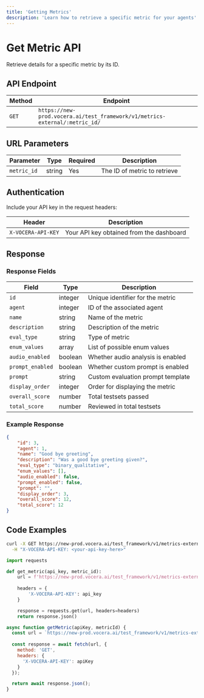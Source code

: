 ---
title: 'Getting Metrics'
description: 'Learn how to retrieve a specific metric for your agents'
---

# Get Metric API

Retrieve details for a specific metric by its ID.

## API Endpoint

| Method | Endpoint |
|--------|----------|
| `GET` | `https://new-prod.vocera.ai/test_framework/v1/metrics-external/:metric_id/` |

## URL Parameters

| Parameter | Type | Required | Description |
|-----------|------|----------|-------------|
| `metric_id` | string | Yes | The ID of metric to retrieve |

## Authentication

Include your API key in the request headers:

| Header | Description |
|--------|-------------|
| `X-VOCERA-API-KEY` | Your API key obtained from the dashboard |

## Response

### Response Fields

| Field | Type | Description |
|-------|------|-------------|
| `id` | integer | Unique identifier for the metric |
| `agent` | integer | ID of the associated agent |
| `name` | string | Name of the metric |
| `description` | string | Description of the metric |
| `eval_type` | string | Type of metric |
| `enum_values` | array | List of possible enum values |
| `audio_enabled` | boolean | Whether audio analysis is enabled |
| `prompt_enabled` | boolean | Whether custom prompt is enabled |
| `prompt` | string | Custom evaluation prompt template |
| `display_order` | integer | Order for displaying the metric |
| `overall_score` | number | Total testsets passed |
| `total_score` | number | Reviewed in total testsets |

### Example Response

```json
{
    "id": 3,
    "agent": 1,
    "name": "Good bye greeting",
    "description": "Was a good bye greeting given?",
    "eval_type": "binary_qualitative",
    "enum_values": [],
    "audio_enabled": false,
    "prompt_enabled": false,
    "prompt": "",
    "display_order": 3,
    "overall_score": 12,
    "total_score": 12
}
```

## Code Examples

<CodeGroup>

```bash Curl
curl -X GET https://new-prod.vocera.ai/test_framework/v1/metrics-external/:metric_id/ \
  -H "X-VOCERA-API-KEY: <your-api-key-here>"
```

```python Python
import requests

def get_metric(api_key, metric_id):
    url = f'https://new-prod.vocera.ai/test_framework/v1/metrics-external/{metric_id}/'
    
    headers = {
        'X-VOCERA-API-KEY': api_key
    }

    response = requests.get(url, headers=headers)
    return response.json()
```

```javascript JavaScript
async function getMetric(apiKey, metricId) {
  const url = `https://new-prod.vocera.ai/test_framework/v1/metrics-external/${metricId}/`;
  
  const response = await fetch(url, {
    method: 'GET',
    headers: {
      'X-VOCERA-API-KEY': apiKey
    }
  });

  return await response.json();
}
```

</CodeGroup>
